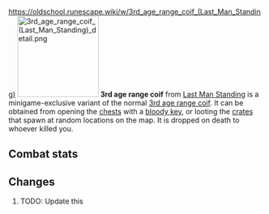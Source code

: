 https://oldschool.runescape.wiki/w/3rd_age_range_coif_(Last_Man_Standing)
{{Infobox Item
|name = 3rd age range coif
|image = [[File:3rd age range coif (Last Man Standing).png]]
|release = [[4 August]] [[2016]]
|update = Last Man Standing Beta and Splashing Restrictions  # TODO: Update this
|members = No
|quest = No
|tradeable = No
|placeholder = No
|equipable = Yes
|stackable = No
|noteable = Yes
|options = Wear, Drop
|examine = Fabulously ancient range protection crafted from white dragonhide.
|value = 20
|alchable = No
|weight = 1.0
|id = 27201
}}
[[File:3rd age range coif (Last Man Standing) detail.png|160px|left]]
'''3rd age range coif''' from [[Last Man Standing]] is a minigame-exclusive variant of the normal [[3rd age range coif]]. It can be obtained from opening the [[Chest (Last Man Standing)|chests]] with a [[bloody key]], or looting the [[Crate (Last Man Standing)|crates]] that spawn at random locations on the map. It is dropped on death to whoever killed you.

==Combat stats==
{{Infobox Bonuses
|astab = 0
|aslash = 0
|acrush = 0
|amagic = -2
|arange = 9
|dstab = 4
|dslash = 7
|dcrush = 10
|dmagic = 5
|drange = 8
|str = 0
|rstr = 0
|mdmg = 0
|prayer = 0
|slot = head
|image = [[File:3rd age range coif (Last Man Standing) equipped male.png|160px]]
|altimage = [[File:3rd age range coif (Last Man Standing) equipped female.png|160px]]
}}

==Changes==
# TODO: Update this
{{Subject changes header}}
{{Subject changes
|date = 4 August 2016
|update = Last Man Standing
|change = The item was made fully available with the release of Last Man Standing.
}}
{{Subject changes footer}}

{{Last Man Standing In-game Items}}